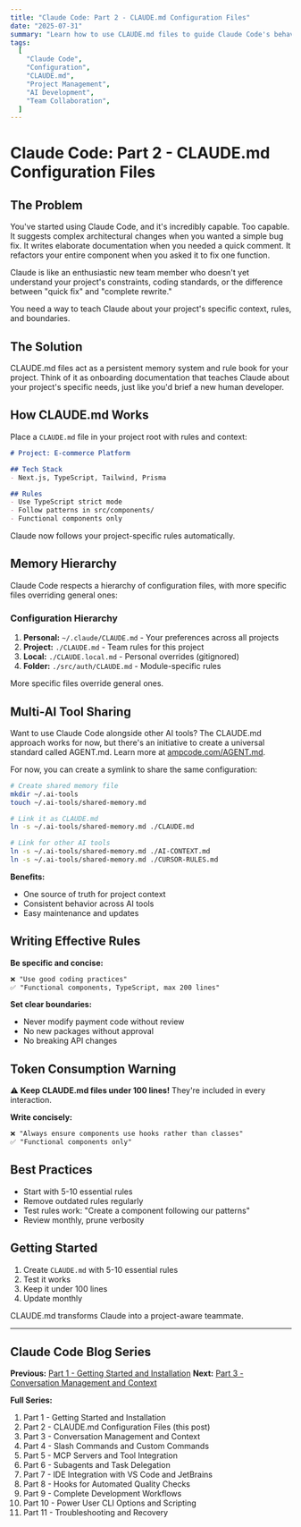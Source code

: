 ```yaml
---
title: "Claude Code: Part 2 - CLAUDE.md Configuration Files"
date: "2025-07-31"
summary: "Learn how to use CLAUDE.md files to guide Claude Code's behavior, set project rules, and create consistent development patterns. Includes memory hierarchy, multi-AI tool sharing, and team collaboration strategies."
tags:
  [
    "Claude Code",
    "Configuration",
    "CLAUDE.md",
    "Project Management",
    "AI Development",
    "Team Collaboration",
  ]
---
```


# Claude Code: Part 2 - CLAUDE.md Configuration Files

## The Problem

You've started using Claude Code, and it's incredibly capable. Too capable. It suggests complex architectural changes when you wanted a simple bug fix. It writes elaborate documentation when you needed a quick comment. It refactors your entire component when you asked it to fix one function.

Claude is like an enthusiastic new team member who doesn't yet understand your project's constraints, coding standards, or the difference between "quick fix" and "complete rewrite."

You need a way to teach Claude about your project's specific context, rules, and boundaries.

## The Solution

CLAUDE.md files act as a persistent memory system and rule book for your project. Think of it as onboarding documentation that teaches Claude about your project's specific needs, just like you'd brief a new human developer.

## How CLAUDE.md Works

Place a `CLAUDE.md` file in your project root with rules and context:

```markdown
# Project: E-commerce Platform

## Tech Stack
- Next.js, TypeScript, Tailwind, Prisma

## Rules
- Use TypeScript strict mode
- Follow patterns in src/components/
- Functional components only
```

Claude now follows your project-specific rules automatically.

## Memory Hierarchy

Claude Code respects a hierarchy of configuration files, with more specific files overriding general ones:

### Configuration Hierarchy

1. **Personal:** `~/.claude/CLAUDE.md` - Your preferences across all projects
2. **Project:** `./CLAUDE.md` - Team rules for this project
3. **Local:** `./CLAUDE.local.md` - Personal overrides (gitignored)
4. **Folder:** `./src/auth/CLAUDE.md` - Module-specific rules

More specific files override general ones.

## Multi-AI Tool Sharing

Want to use Claude Code alongside other AI tools? The CLAUDE.md approach works for now, but there's an initiative to create a universal standard called AGENT.md. Learn more at [ampcode.com/AGENT.md](https://ampcode.com/AGENT.md).

For now, you can create a symlink to share the same configuration:

```bash
# Create shared memory file
mkdir ~/.ai-tools
touch ~/.ai-tools/shared-memory.md

# Link it as CLAUDE.md
ln -s ~/.ai-tools/shared-memory.md ./CLAUDE.md

# Link for other AI tools
ln -s ~/.ai-tools/shared-memory.md ./AI-CONTEXT.md
ln -s ~/.ai-tools/shared-memory.md ./CURSOR-RULES.md
```

**Benefits:**

- One source of truth for project context
- Consistent behavior across AI tools
- Easy maintenance and updates

## Writing Effective Rules

**Be specific and concise:**
```markdown
❌ "Use good coding practices"
✅ "Functional components, TypeScript, max 200 lines"
```

**Set clear boundaries:**
- Never modify payment code without review
- No new packages without approval
- No breaking API changes


## Token Consumption Warning

⚠️ **Keep CLAUDE.md files under 100 lines!** They're included in every interaction.

**Write concisely:**
```markdown
❌ "Always ensure components use hooks rather than classes"
✅ "Functional components only"
```

## Best Practices

- Start with 5-10 essential rules
- Remove outdated rules regularly  
- Test rules work: "Create a component following our patterns"
- Review monthly, prune verbosity

## Getting Started

1. Create `CLAUDE.md` with 5-10 essential rules
2. Test it works
3. Keep it under 100 lines
4. Update monthly

CLAUDE.md transforms Claude into a project-aware teammate.

---

## Claude Code Blog Series

**Previous:** [Part 1 - Getting Started and Installation](./2025-07-30--claude-code-part-1-getting-started-installation)
**Next:** [Part 3 - Conversation Management and Context](./2025-08-01--claude-code-part-3-conversation-management-context)

**Full Series:**

1. Part 1 - Getting Started and Installation
2. Part 2 - CLAUDE.md Configuration Files (this post)
3. Part 3 - Conversation Management and Context
4. Part 4 - Slash Commands and Custom Commands
5. Part 5 - MCP Servers and Tool Integration
6. Part 6 - Subagents and Task Delegation
7. Part 7 - IDE Integration with VS Code and JetBrains
8. Part 8 - Hooks for Automated Quality Checks
9. Part 9 - Complete Development Workflows
10. Part 10 - Power User CLI Options and Scripting
11. Part 11 - Troubleshooting and Recovery
